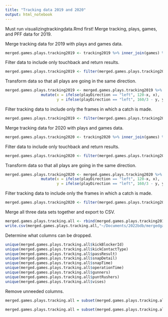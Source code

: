 ```yaml
---
title: "Tracking data 2019 and 2020"
output: html_notebook
---
```


Must run visualizingtrackingdata.Rmd first!
Merge tracking, plays, games, and PFF data for 2019.

Merge tracking data for 2019 with plays and games data. 

```r
merged.games.plays.tracking2019 <- tracking2019 %>% inner_join(games) %>% inner_join(plays) %>% inner_join(PFFScoutingData)

```
Filter data to include only touchback and return results.

```r
merged.games.plays.tracking2019 <- filter(merged.games.plays.tracking2019, specialTeamsResult == "Return" | specialTeamsResult == "Touchback")
```

Transform data so that all plays are going in the same direction.

```r
merged.games.plays.tracking2019 <- merged.games.plays.tracking2019 %>%
                mutate(x = ifelse(playDirection == "left", 120-x, x),
                       y = ifelse(playDirection == "left", 160/3 - y, y))
```


Filter tracking data to include only the frames in which a catch is made.

```r
merged.games.plays.tracking2019 <- filter(merged.games.plays.tracking2019, event == "kick_received")
```


Merge tracking data for 2020 with plays and games data. 

```r
merged.games.plays.tracking2020 <- tracking2020 %>% inner_join(games) %>% inner_join(plays) %>% inner_join(PFFScoutingData)

```
Filter data to include only touchback and return results.

```r
merged.games.plays.tracking2020 <- filter(merged.games.plays.tracking2020, specialTeamsResult == "Return" | specialTeamsResult == "Touchback")
```

Transform data so that all plays are going in the same direction.

```r
merged.games.plays.tracking2020 <- merged.games.plays.tracking2020 %>%
                mutate(x = ifelse(playDirection == "left", 120-x, x),
                       y = ifelse(playDirection == "left", 160/3 - y, y))
```


Filter tracking data to include only the frames in which a catch is made.

```r
merged.games.plays.tracking2020 <- filter(merged.games.plays.tracking2020, event == "kick_received")
```


Merge all three data sets together and export to CSV. 

```r
merged.games.plays.tracking.all <- rbind(merged.games.plays.tracking2018, merged.games.plays.tracking2019, merged.games.plays.tracking2020)
write.csv(merged.games.plays.tracking.all,"~/Documents/2022bdb/mergedgamesplaystrackingall.csv", row.names = FALSE)
```

Determine what columns can be dropped.

```r
unique(merged.games.plays.tracking.all$kickBlockerId)
unique(merged.games.plays.tracking.all$kickContactType)
unique(merged.games.plays.tracking.all$passResult)
unique(merged.games.plays.tracking.all$snapDetail)
unique(merged.games.plays.tracking.all$snapTime)
unique(merged.games.plays.tracking.all$operationTime)
unique(merged.games.plays.tracking.all$gunners)
unique(merged.games.plays.tracking.all$puntRushers)
unique(merged.games.plays.tracking.all$vises)
```
Remove unneeded columns.

```r
merged.games.plays.tracking.all = subset(merged.games.plays.tracking.all, select = -c(kickBlockerId,passResult) )
```

```r
merged.games.plays.tracking.all = subset(merged.games.plays.tracking.all, select = -snapDetail )
```